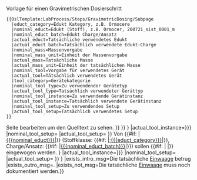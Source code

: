 <noinclude>
{{OslTemplate:LabProcess/Step/Subpage/Template
  |form=Form:{{BASEPAGENAME}}
  |template=OslTemplate:{{BASEPAGENAME}}
  |status=Complete
  |version=3.0
}}

Vorlage für einen Gravimetrischen Dosierschritt

<pre>
{{OslTemplate:LabProcess/Steps/GravimetricDosing/Subpage
  |educt_category=Edukt Kategory, z.B. Ormocere
  |nominal_educt=Edukt (Stoff), z.B. Ormocer, 200721_sist_0001_m
  |nominal_educt batch=Edukt Charge/Ansatz
  |actual_educt=Tatsächliche verwendetes Edukt
  |actual_educt batch=Tatsächlich verwendete Edukt-Charge
  |nominal_mass=Massenvorgabe
  |nominal_mass_unit=Einheit der Massenvorgabe
  |actual_mass=Tatsächliche Masse
  |actual_mass_unit=Einheit der tatsächlichen Masse
  |nominal_tool=Vorgabe für verwendetes Gerät
  |actual_tool=Tätsächlich verwendetes Gerät
  |tool_category=Gerätekategorie
  |nominal_tool_type=Zu verwendender Gerätetyp
  |actual_tool_type=Tatsächlich verwendeter Gerättyp
  |nominal_tool_instance=Zu verwendende Gerätinstanz
  |actual_tool_instance=Tatsächlich verwendete Gerätinstanz
  |nominal_tool_setup=Zu verwendendes Setup
  |actual_tool_setup=Tatsächlich verwendetes Setup
}}

</pre>
Seite bearbeiten um den Quelltext zu sehen.
</noinclude>
<includeonly>
<!-- PARAMETER -->
{{OslTemplate:LabProcess/Parameter
   |name=Einwaage |type=Sollwert |property=Masse 
   |value={{#if: {{{nominal_mass|}}} | {{{nominal_mass|}}}{{{nominal_mass_unit|}}} }}
}}<!--
-->{{OslTemplate:LabProcess/Parameter
   |name=Einwaage 
   |type=Istwert 
   |property=Masse
   |value={{#if: {{{actual_mass|}}} | {{{actual_mass|}}}{{{actual_mass_unit|}}} }}
}}<!--
-->{{OslTemplate:LabProcess/Parameter
   |name=Edukt |type=Sollwert |property=Edukt Kategorie |value={{{educt_category|}}}
}}<!--
-->{{OslTemplate:LabProcess/Parameter
   |name=Edukt |type=Sollwert |property=Edukt |value={{{nominal_educt|}}}
}}<!--
-->{{OslTemplate:LabProcess/Parameter
   |name=Edukt |type=Istwert |property=Edukt |value={{{actual_educt|}}}
}}<!--
-->{{OslTemplate:LabProcess/Parameter
   |name=Edukt Charge |type=Sollwert |property=Edukt Charge |value={{{nominal_educt_batch|}}}
}}<!--
-->{{OslTemplate:LabProcess/Parameter
   |name=Edukt Charge |type=Istwert |property=Edukt Charge |value={{{actual_educt_batch|}}}
}}<!--
-->{{OslTemplate:LabProcess/Parameter/Tool
|prefix=
|suffix=
|tool_category={{{tool_category|}}}
|nominal_tool_type={{{nominal_tool_type|}}}
|actual_tool_type={{{actual_tool_type|}}}
|nominal_tool_instance={{{nominal_tool_instance|{{{nominal_tool|}}}}}}
|actual_tool_instance={{{actual_tool_instance|{{{actual_tool|}}}}}}
|nominal_tool_setup={{{nominal_tool_setup|}}}
|actual_tool_setup={{{actual_tool_setup|}}}
}}<!--
--><!-- BESCHREIBUNG (Dubliziert in Unterseitenvorlage) -->
Von {{#if: {{{nominal_educt|}}}|[[{{{nominal_educt}}}]]|{{OslTemplate:Message/NotDefined}}}} 
(Stoffklasse: {{#if: {{{educt_category|}}}|[[:{{{educt_category}}}]]|{{OslTemplate:Message/NotDefined}}}}, Charge/Ansatz: {{#if: {{{nominal_educt_batch|}}}|[[{{{nominal_educt_batch}}}]]|{{OslTemplate:Message/NotDefined}}}}) 
sollen
{{#if: {{{nominal_mass|}}}|{{{nominal_mass}}} {{{nominal_mass unit}}}|{{OslTemplate:Message/NotDefined}}}} 
eingewogen werden.
{{OslTemplate:LabProcess/Query/DeviceParam
|intro=Als Gerät soll
|outro=verwendet werden.
|prefix=
|suffix=
|process_step_name={{{name|}}}
|tool_category={{{tool_category|}}}
|nominal_tool_type={{{nominal_tool_type|}}}
|actual_tool_type={{{actual_tool_type|}}}
|nominal_tool_instance={{{nominal_tool_instance|{{{nominal_tool|}}}}}}
|actual_tool_instance={{{actual_tool_instance|{{{actual_tool|}}}}}}
|nominal_tool_setup={{{nominal_tool_setup|}}}
|actual_tool_setup={{{actual_tool_setup|}}}
}}
{{OslTemplate:LabProcess/Query/GenericParam
|process_step_name={{{name|}}}
|parameter_name=Einwaage
|parameter_unit={{{actual_mass_unit|{{{nominal_mass_unit}}}}}}
|exists_intro_msg=Die tatsächliche [[Einwaage]] betrug
|exists_outro_msg=.
|exists_not_msg=Die tatsächliche [[Einwaage]] muss noch dokumentiert werden.}}
{{OslTemplate:LabProcess/Query/GenericParam
|process_step_name={{{name|}}}
|parameter_name=Edukt Charge
|exists_intro_msg=Die tatsächliche verwendete [[Edukt Charge]] war
|exists_outro_msg=.
|exists_not_msg=Die tatsächliche [[Edukt Charge]] muss noch dokumentiert werden.}}
<!--
-->{{OslTemplate:LabProcess/Step/Footer
|specific_template=OslTemplate:LabProcess/Steps/GravimetricDosing/Subpage
}}
</includeonly>